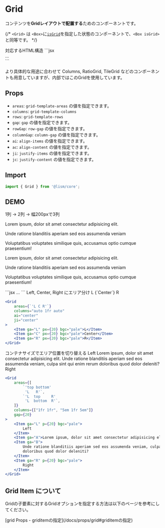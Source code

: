 
# Grid

コンテンツを**Gridレイアウトで配置する**ためのコンポーネントです。

{/* `<Grid>` は `<Box>`に[`isGrid`](/docs/layout-system/is-grid)を指定した状態のコンポーネントで、`<Box isGrid>`と同等です。 */}

<Demo>
	<Demo.Title>対応するHTML構造</Demo.Title>
	<Demo.Code>
	```jsx
	<div class="l--grid">...</div>
	```
	</Demo.Code>
</Demo>

より具体的な用途に合わせて Columns, RatioGrid, TileGrid などのコンポーネントも用意していますが、内部ではこのGridを使用しています。


## Props

- `areas`: `grid-template-areas` の値を指定できます。
- `columns`: `grid-template-columns`
- `rows`: `grid-template-rows`
- `gap`: `gap` の値を指定できます。
- `rowGap`: `row-gap` の値を指定できます。
- `columnGap`: `column-gap` の値を指定できます。
- `ai`: `align-items` の値を指定できます。
- `ac`: `align-content` の値を指定できます。
- `ji`: `justify-items` の値を指定できます。
- `jc`: `justify-content` の値を指定できます。



## Import

```js
import { Grid } from '@lism/core';
```

## DEMO

<Demo className="has--box-guide">
	<Demo.Title>1列 → 2列 → 幅200pxで3列</Demo.Title>
	<Demo.Preview resize p={20}>
		<Grid columns={["1fr", "repeat(2, 1fr)", "repeat(3, 200px)"]} jc="center" gap={20} lismState={["has--itemGuide"]}>
			<p>Lorem ipsum, dolor sit amet consectetur adipisicing elit.</p>
			<p>Unde ratione blanditiis aperiam sed eos assumenda veniam</p>
			<p>Voluptatibus voluptates similique quis, accusamus optio cumque praesentium!</p>
			<p>Lorem ipsum, dolor sit amet consectetur adipisicing elit.</p>
			<p>Unde ratione blanditiis aperiam sed eos assumenda veniam</p>
			<p>Voluptatibus voluptates similique quis, accusamus optio cumque praesentium!</p>
		</Grid>
	</Demo.Preview>
	<Demo.Code>
	```jsx
	<Grid columns={["1fr", "repeat(2, 1fr)", "repeat(3, 200px)"]} jc="center" gap={20}>
		...
	</Grid>
	```
	</Demo.Code>
</Demo>



<Demo className="has--box-guide">
	<Demo.Title>Left, Center, Right にエリア分け</Demo.Title>
	<Demo.Preview resize p={20}>
		<Grid
			areas={`'L C R'`}
			columns="auto 1fr auto"
			ai="center"
			ji="center"
		>
			<Item ga="L" px={20} bgc="pale">L</Item>
			<Item ga="C" px={20} bgc="pale">{`Center`}</Item>
			<Item ga="R" px={20} bgc="pale">R</Item>
		</Grid>
	</Demo.Preview>
</Demo>


```jsx
<Grid
	areas={`'L C R'`}
	columns="auto 1fr auto"
	ai="center"
	ji="center"
>
	<Item ga="L" px={20} bgc="pale">L</Item>
	<Item ga="C" px={20} bgc="pale">Center</Item>
	<Item ga="R" px={20} bgc="pale">R</Item>
</Grid>
```


<Demo className="has--box-guide">
	<Demo.Title>コンテナサイズでエリア位置を切り替える</Demo.Title>
	<Demo.Preview resize p={20}>
		<Grid
			areas={[
				`'top bottom'
				 'L   R'`,
				`'L  top     R'
				 'L  bottom  R'`,
			]}
			columns={["1fr 1fr", "5em 1fr 5em"]}
			gap={20}
		>
			<Item ga="L" p={20} bgc="pale">
				Left
			</Item>
			<Item ga="top">Lorem ipsum, dolor sit amet consectetur adipisicing elit.</Item>
			<Item ga="bottom">
				Unde ratione blanditiis aperiam sed eos assumenda veniam, culpa sint qui enim rerum
				doloribus quod dolor deleniti?
			</Item>
			<Item ga="R" p={20} bgc="pale">
				Right
			</Item>
		</Grid>
	</Demo.Preview>
</Demo>


```jsx
<Grid
	areas={[
		`'top bottom'
		 'L   R'`,
		`'L  top     R'
		 'L  bottom  R'`,
	]}
	columns={["1fr 1fr", "5em 1fr 5em"]}
	gap={20}
>
	<Item ga="L" p={20} bgc="pale">
		Left
	</Item>
	<Item ga="A">Lorem ipsum, dolor sit amet consectetur adipisicing elit.</Item>
	<Item ga="B">
		Unde ratione blanditiis aperiam sed eos assumenda veniam, culpa sint qui enim rerum
		doloribus quod dolor deleniti?
	</Item>
	<Item ga="R" p={20} bgc="pale">
		Right
	</Item>
</Grid>
```


## Grid Item について
Gridの子要素に対するGridオプションを指定する方法は以下のページを参考にしてください。

<Reference>
[grid Props - griditemの指定](/docs/props/grid#griditemの指定)
</Reference>
